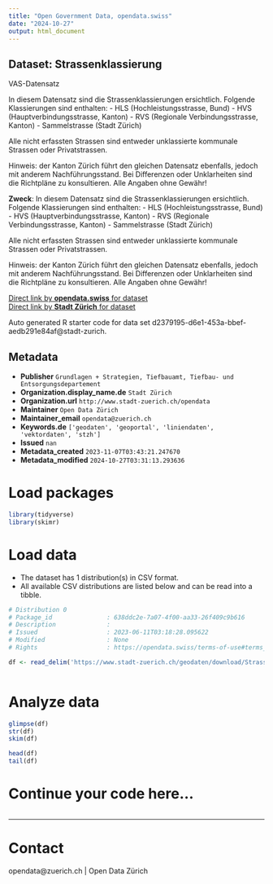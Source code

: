 ```yaml
---
title: "Open Government Data, opendata.swiss"
date: "2024-10-27"
output: html_document
---
```


## Dataset: Strassenklassierung

VAS-Datensatz

In diesem Datensatz sind die Strassenklassierungen ersichtlich. Folgende Klassierungen sind enthalten:
- HLS (Hochleistungsstrasse, Bund)
- HVS (Hauptverbindungsstrasse, Kanton)
- RVS (Regionale Verbindungsstrasse, Kanton)
- Sammelstrasse (Stadt Zürich)

Alle nicht erfassten Strassen sind entweder unklassierte kommunale Strassen oder Privatstrassen.

Hinweis: der Kanton Zürich führt den gleichen Datensatz ebenfalls, jedoch mit anderem Nachführungsstand. Bei Differenzen oder Unklarheiten sind die Richtpläne zu konsultieren.
Alle Angaben ohne Gewähr!

**Zweck**: In diesem Datensatz sind die Strassenklassierungen ersichtlich. Folgende Klassierungen sind enthalten:
- HLS (Hochleistungsstrasse, Bund)
- HVS (Hauptverbindungsstrasse, Kanton)
- RVS (Regionale Verbindungsstrasse, Kanton)
- Sammelstrasse (Stadt Zürich)

Alle nicht erfassten Strassen sind entweder unklassierte kommunale Strassen oder Privatstrassen.

Hinweis: der Kanton Zürich führt den gleichen Datensatz ebenfalls, jedoch mit anderem Nachführungsstand. Bei Differenzen oder Unklarheiten sind die Richtpläne zu konsultieren.
Alle Angaben ohne Gewähr!

[Direct link by **opendata.swiss** for dataset](https://opendata.swiss/de/dataset/strassenklassierung)<br>
[Direct link by **Stadt Zürich** for dataset](https://data.stadt-zuerich.ch/dataset/geo_strassenklassierung)

Auto generated R starter code for data set d2379195-d6e1-453a-bbef-aedb291e84af@stadt-zurich.

## Metadata

- **Publisher** `Grundlagen + Strategien, Tiefbauamt, Tiefbau- und Entsorgungsdepartement`
- **Organization.display_name.de** `Stadt Zürich`
- **Organization.url** `http://www.stadt-zuerich.ch/opendata`
- **Maintainer** `Open Data Zürich`
- **Maintainer_email** `opendata@zuerich.ch`
- **Keywords.de** `['geodaten', 'geoportal', 'liniendaten', 'vektordaten', 'stzh']`
- **Issued** `nan`
- **Metadata_created** `2023-11-07T03:43:21.247670`
- **Metadata_modified** `2024-10-27T03:31:13.293636`


# Load packages

```r

library(tidyverse)
library(skimr)

```

# Load data

-   The dataset has 1 distribution(s) in CSV format.
-   All available CSV distributions are listed below and can be read into a tibble.

```r

# Distribution 0
# Package_id               : 638ddc2e-7a07-4f00-aa33-26f409c9b616
# Description              : 
# Issued                   : 2023-06-11T03:18:28.095622
# Modified                 : None
# Rights                   : https://opendata.swiss/terms-of-use#terms_open

df <- read_delim('https://www.stadt-zuerich.ch/geodaten/download/Strassenklassierung?format=10008')



```

# Analyze data

```r

glimpse(df)
str(df)
skim(df)

head(df)
tail(df)

```

# Continue your code here...

```r

```

------------------------------------------------------------------------

# Contact

opendata@zuerich.ch | Open Data Zürich
